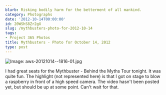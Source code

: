 ```yaml
---
blurb: Risking bodily harm for the betterment of all mankind.
category: Photographs
date: '2012-10-14T00:00:00'
id: 20WShS8Zr2gX
slug: /mythbusters-photo-for-2012-10-14
tags:
- Project 365 Photos
title: Mythbusters - Photo for October 14, 2012
type: post
---
```


![Image: aws-20121014--1816-01.jpg](/aws-20121014--1816-01.jpg)

I had great seats for the Mythbuster - Behind the Myths Tour tonight. It was quite fun. The highlight (not represented here) is that I got on stage to blow a raspberry in front of a high speed camera. The video hasn't been posted yet, but should be up at some point. Can't wait for that.